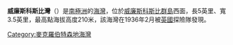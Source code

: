 {{coord|67|24|S|59|34|E|display=title|type:landmark}}

'''威廉斯科斯比灣'''（{{lang-en|William Scoresby Bay}}）是[[南極洲|南極洲]]的[[海灣|海灣]]，位於[[威廉斯科斯比群島|威廉斯科斯比群島]]西面，長5英里、寬3.5英里，最高點海拔高度210米，該海灣在1936年2月被[[英國|英國]]探險隊發現。

{{DEFAULTSORT:William Scoresby Bay}}
[[Category:麥克羅伯特森地海灣|Category:麥克羅伯特森地海灣]]


{{MacRobertsonLand-geo-stub}}